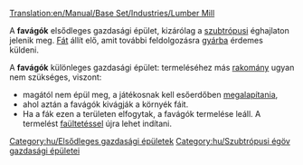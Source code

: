 [[Translation:en/Manual/Base Set/Industries/Lumber Mill]]

{{hu/Gazdasági épületek|kép=en/Lumbermill.png|név=Favágók
|klíma=[[hu/Manual/Éghajlatok#Szubtrópusi|szubtrópusi]]
|elfogad=---
|előállít=[[hu/Manual/Base Set/Cargos/Fa|fát]]
}}
A '''favágók''' elsődleges gazdasági épület, kizárólag a [[hu/Manual/Éghajlatok#Szubtrópusi|szubtrópusi]] éghajlaton jelenik meg. [[hu/Manual/Base Set/Cargos/Fa|Fát]] állít elő, amit további feldolgozásra [[hu/Manual/Base Set/Industries/Gyár|gyárba]] érdemes küldeni.

A '''favágók''' különleges gazdasági épület: termeléséhez más [[hu/Manual/Rakomány|rakomány]] ugyan nem szükséges, viszont:
* magától nem épül meg, a játékosnak kell esőerdőben [[hu/Manual/Gazdasági épületek#Új gazdasági épület alapítása|megalapítania]], 
* ahol aztán a favágók kivágják a környék fáit. 
* Ha a fák ezen a területen elfogytak, a favágók termelése leáll. A termelést [[hu/Manual/Tájrendezés|faültetéssel]] újra lehet indítani.

{{hu/Navbox Gazdasági épületek}}

[[Category:hu/Elsődleges gazdasági épületek]]
[[Category:hu/Szubtrópusi égöv gazdasági épületei]]
